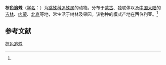 {{Speciesbox
| name = 棕色追蛛
| status = 
| status_system = 
| image = 
| genus = Dendryphantes
| species = fusconotatus
| authority = (Grube, 1861)<ref name='id14696'>{{cite web| url =http://www.bioinfo.cn/db05/BjdwSpecies.php?action=view&id=14696| title =棕色追蛛| work =《中国动物物种编目数据库》| publisher =中国科学院微生物研究所| author =中国科学院动物研究所| accessdate =2009-04-28| deadurl =yes| archiveurl =https://web.archive.org/web/20160305044606/http://www.bioinfo.cn/db05/BjdwSpecies.php?action=view&id=14696| archivedate =2016-03-05}}</ref>
}}

'''棕色追蛛'''（[[学名|学名]]：{{lang|la|''Dendryphantes fusconotatus''}}）为[[跳蛛科|跳蛛科]][[追蛛属|追蛛属]]的动物。分布于[[蒙古|蒙古]]、独联体以及[[中国大陆|中国大陆]]的[[吉林|吉林]]、[[内蒙|内蒙]]、[[北京|北京]]等地，常生活于树林及果园。该物种的模式产地在西伯利亚。<ref name='id14696'/>

== 参考文献 ==
{{reflist}}

{{Wikispecies|Dendryphantes fusconotatus}}
{{Taxonbar|from=Q2364522}}

[[Category:追蛛属|棕色追蛛]]


{{蜘蛛小作品}}